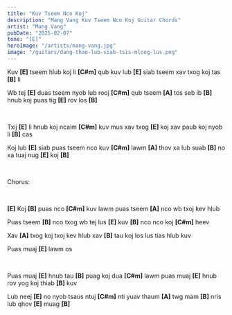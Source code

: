 ```yaml
---
title: "Kuv Tseem Nco Koj"
description: "Mang Vang Kuv Tseem Nco Koj Guitar Chords"
artist: "Mang Vang"
pubDate: "2025-02-07"
tone: "[E]"
heroImage: "/artists/mang-vang.jpg"
image: "/guitars/dang-thao-lub-siab-tsis-mloog-lus.png"
---
```


Kuv <b>[E]</b> tseem hlub koj li <b>[C#m]</b> qub kuv lub <b>[E]</b> siab tseem xav txog koj tas <b>[B]</b> li

Wb tej <b>[E]</b> duas tseem nyob lub rooj <b>[C#m]</b> qub tseem <b>[A]</b> tos seb ib <b>[B]</b> hnub koj puas tig <b>[E]</b> rov los <b>[B]</b>

<br />

Txij <b>[E]</b> li hnub koj ncaim <b>[C#m]</b> kuv mus xav txog <b>[E]</b> koj xav paub koj nyob li <b>[B]</b> cas

Koj lub <b>[E]</b> siab puas tseem nco kuv <b>[C#m]</b> lawm <b>[A]</b> thov xa lub suab <b>[B]</b> no xa tuaj nug <b>[E]</b> koj <b>[B]</b>

<br />

Chorus:

<br />

<b>[E]</b> Koj <b>[B]</b> puas nco <b>[C#m]</b> kuv lawm puas tseem <b>[A]</b> nco
wb txoj kev hlub

Puas tseem <b>[B]</b> nco txog wb tej lus <b>[E]</b> kuv <b>[B]</b> nco nco koj <b>[C#m]</b> heev

Xav <b>[A]</b> txog koj txoj kev hlub xav <b>[B]</b> tau koj los lus tias hlub kuv

Puas muaj <b>[E]</b> lawm os

<br />

Puas muaj <b>[E]</b> hnub tau <b>[B]</b> puag koj dua <b>[C#m]</b> lawm puas muaj <b>[E]</b> hnub rov yog koj thiab <b>[B]</b> kuv

Lub neej <b>[E]</b> no nyob tsaus ntuj <b>[C#m]</b> nti yuav thaum <b>[A]</b> twg mam <b>[B]</b> nris lub qhov <b>[E]</b> muag <b>[B]</b>
